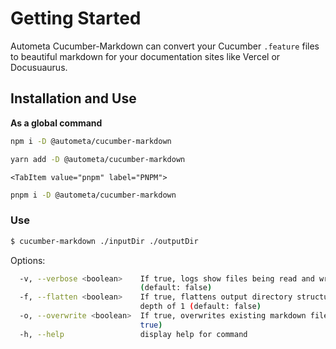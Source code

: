 
# Getting Started

Autometa Cucumber-Markdown can convert your Cucumber `.feature` files
to beautiful markdown for your documentation sites like Vercel or Docusuaurus.

## Installation and Use

**As a global command**

<Tabs>
  <TabItem value="npm" label="NPM">

```sh
npm i -D @autometa/cucumber-markdown

```

  </TabItem>
  <TabItem value="yarn" label="YARN">

```sh
yarn add -D @autometa/cucumber-markdown

```

  </TabItem>
  
    <TabItem value="pnpm" label="PNPM">

```sh
pnpm i -D @autometa/cucumber-markdown

```

  </TabItem>

</Tabs>

### Use

```sh
$ cucumber-markdown ./inputDir ./outputDir
```

Options:
```sh
  -v, --verbose <boolean>    If true, logs show files being read and written
                             (default: false)
  -f, --flatten <boolean>    If true, flattens output directory structure to a
                             depth of 1 (default: false)
  -o, --overwrite <boolean>  If true, overwrites existing markdown files (default:
                             true)
  -h, --help                 display help for command
```